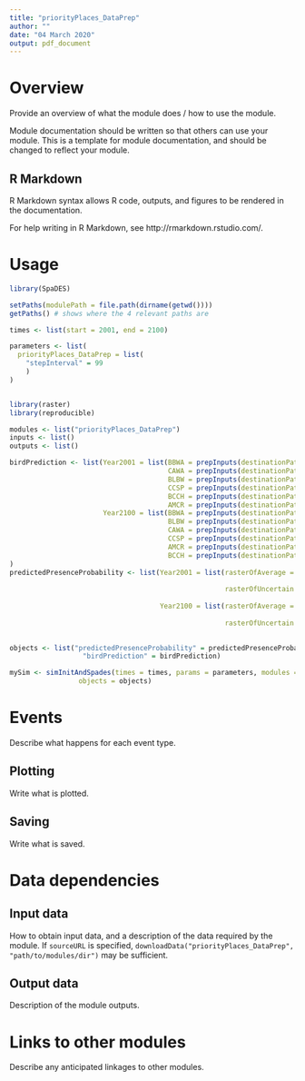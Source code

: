 ```yaml
---
title: "priorityPlaces_DataPrep"
author: ""
date: "04 March 2020"
output: pdf_document
---
```


# Overview

Provide an overview of what the module does / how to use the module.

Module documentation should be written so that others can use your module.
This is a template for module documentation, and should be changed to reflect your module.

## R Markdown

R Markdown syntax allows R code, outputs, and figures to be rendered in the documentation.

For help writing in R Markdown, see http://rmarkdown.rstudio.com/.

# Usage

```r
library(SpaDES)

setPaths(modulePath = file.path(dirname(getwd())))
getPaths() # shows where the 4 relevant paths are

times <- list(start = 2001, end = 2100)

parameters <- list(
  priorityPlaces_DataPrep = list(
    "stepInterval" = 99
    )
)


library(raster)
library(reproducible)

modules <- list("priorityPlaces_DataPrep")
inputs <- list()
outputs <- list()

birdPrediction <- list(Year2001 = list(BBWA = prepInputs(destinationPath = Paths$inputPath, url = "https://drive.google.com/open?id=1X8O89Yem6WjcwCTPvj9OJowXLCsJMAAO"),
                                       CAWA = prepInputs(destinationPath = Paths$inputPath, url = "https://drive.google.com/open?id=18jjCr8bKN6ftX8M_EdrRA5y8RB8KPuZI"),
                                       BLBW = prepInputs(destinationPath = Paths$inputPath, url = "https://drive.google.com/open?id=13ElhFF1q5NvdQvVb3in8jdP5mWTJLXNq"),
                                       CCSP = prepInputs(destinationPath = Paths$inputPath, url = "https://drive.google.com/open?id=1Is7SvDVka-dq6KBzs_YMM81wOl0pfvhA"),
                                       BCCH = prepInputs(destinationPath = Paths$inputPath, url = "https://drive.google.com/open?id=1MVzhzEDh0UAYD3_94ZlkDUQkgDOKk1yL"),
                                       AMCR = prepInputs(destinationPath = Paths$inputPath, url = "https://drive.google.com/open?id=13YZ-gKXtDf3w6900BR4f2jxndcUOj3w9")),
                       Year2100 = list(BBWA = prepInputs(destinationPath = Paths$inputPath, url = "https://drive.google.com/open?id=1WcfPMD7j_-Nfad7koz-rfm3S0-IP2Jsr"),
                                       BLBW = prepInputs(destinationPath = Paths$inputPath, url = "https://drive.google.com/open?id=1tBjED-qKtqPFVWAcLKW2_GLF6SSWbhsQ"),
                                       CAWA = prepInputs(destinationPath = Paths$inputPath, url = "https://drive.google.com/open?id=1OGGroI187s5yP17G91qZ2zLEhQe9YSTe"),
                                       CCSP = prepInputs(destinationPath = Paths$inputPath, url = "https://drive.google.com/open?id=1VQOBUHARR6HWGMHshJ-9iQ9l2tsVEa4I"),
                                       AMCR = prepInputs(destinationPath = Paths$inputPath, url = "https://drive.google.com/open?id=1-RSMtl5HhejBGO1RrTFRAp-wNjYP_BpI"),
                                       BCCH = prepInputs(destinationPath = Paths$inputPath, url = "https://drive.google.com/open?id=1fPBkC99KYI9vxOVIDUiceerIYxFusfhY"))
)
predictedPresenceProbability <- list(Year2001 = list(rasterOfAverage = prepInputs(destinationPath = Paths$inputPath, 
                                                                                  url ="https://drive.google.com/open?id=1Dhk7fYHysrnb6kXCA4KlcFp73ohAtMJ2"),
                                                     rasterOfUncertain = prepInputs(destinationPath = Paths$inputPath, 
                                                                                    url ="https://drive.google.com/open?id=1NZ9T2DwrbKn_bvDmiBnZ1mowBR-lqJZk")),
                                     Year2100 = list(rasterOfAverage = prepInputs(destinationPath = Paths$inputPath, 
                                                                                  url ="https://drive.google.com/open?id=1ONJM8ITMP6A9_WTU2K2yIWZ0VFJWXTyg"),
                                                     rasterOfUncertain = prepInputs(destinationPath = Paths$inputPath, 
                                                                                    url ="https://drive.google.com/open?id=1Y_Ij-I44sq3QvjTLukEDKlUuH6HDXgGx")))

objects <- list("predictedPresenceProbability" = predictedPresenceProbability,
                  "birdPrediction" = birdPrediction)

mySim <- simInitAndSpades(times = times, params = parameters, modules = modules,
                 objects = objects)

```

# Events

Describe what happens for each event type.

## Plotting

Write what is plotted.

## Saving

Write what is saved.

# Data dependencies

## Input data

How to obtain input data, and a description of the data required by the module.
If `sourceURL` is specified, `downloadData("priorityPlaces_DataPrep", "path/to/modules/dir")` may be sufficient.

## Output data

Description of the module outputs.

# Links to other modules

Describe any anticipated linkages to other modules.
